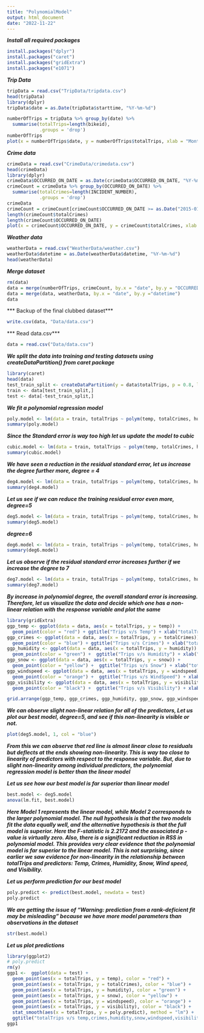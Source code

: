 ```yaml
---
title: "PolynomialModel"
output: html_document
date: "2022-11-22"
---
```

***Install all required packages***
```r
install.packages("dplyr")
install.packages("caret")
install.packages("gridExtra")
install.packages("e1071")
```

***Trip Data***
```r
tripData = read.csv("TripData/tripdata.csv")
head(tripData)
library(dplyr)
tripData$date = as.Date(tripData$starttime, "%Y-%m-%d")

numberOfTrips = tripData %>% group_by(date) %>% 
  summarise(totalTrips=length(bikeid),
            .groups = 'drop')
numberOfTrips
plot(x = numberOfTrips$date, y = numberOfTrips$totalTrips, xlab = "Month of the Year", ylab = "Total Number of Trips", type = "l", main = "Date Vs Number of Trips")
```
***Crime data***
```r
crimeData = read.csv("CrimeData/crimedata.csv")
head(crimeData)
library(dplyr)
crimeData$OCCURRED_ON_DATE = as.Date(crimeData$OCCURRED_ON_DATE, "%Y-%m-%d")
crimeCount = crimeData %>% group_by(OCCURRED_ON_DATE) %>% 
  summarise(totalCrimes=length(INCIDENT_NUMBER),
            .groups = 'drop')
crimeData
crimeCount = crimeCount[crimeCount$OCCURRED_ON_DATE >= as.Date("2015-01-01") & crimeCount$OCCURRED_ON_DATE <= as.Date("2022-12-31"), ]
length(crimeCount$totalCrimes)
length(crimeCount$OCCURRED_ON_DATE)
plot(x = crimeCount$OCCURRED_ON_DATE, y = crimeCount$totalCrimes, xlab = "Month of the Year", ylab = "Total Number of Crimes", type = "l", main = "Date Vs Number of Crimes")
```
***Weather data***
```r
weatherData = read.csv("WeatherData/weather.csv")
weatherData$datetime = as.Date(weatherData$datetime, "%Y-%m-%d")
head(weatherData)
```
***Merge dataset***
```r
rm(data)
data = merge(numberOfTrips, crimeCount, by.x = "date", by.y = "OCCURRED_ON_DATE")
data = merge(data, weatherData, by.x = "date", by.y ="datetime")
data
```
*** Backup of the final clubbed dataset***
```r
write.csv(data, "Data/data.csv")
```
*** Read data.csv***
```r
data = read.csv("Data/data.csv")
```
***We split the data into training and testing datasets using createDataPartition() from caret package***
```r
library(caret)
head(data)
test_train_split <- createDataPartition(y = data$totalTrips, p = 0.8, list = FALSE)
train <- data[test_train_split,]
test <- data[-test_train_split,]
```
***We fit a polynomial regression model***
```r
poly.model <- lm(data = train, totalTrips ~ polym(temp, totalCrimes, humidity, snow, windspeed, visibility, degree = 2, raw = TRUE))
summary(poly.model)
```
***Since the Standard error is way too high let us update the model to cubic***
```r
cubic.model <- lm(data = train, totalTrips ~ polym(temp, totalCrimes, humidity, snow, windspeed, visibility, degree = 3, raw = TRUE))
summary(cubic.model)
```
***We have seen a reduction in the residual standard error, let us increase the degree further more, degree = 4***
```r
deg4.model <- lm(data = train, totalTrips ~ polym(temp, totalCrimes, humidity, snow, windspeed, visibility, degree = 4, raw = TRUE))
summary(deg4.model)
```
***Let us see if we can reduce the training residual error even more, degree=5***
```r
deg5.model <- lm(data = train, totalTrips ~ polym(temp, totalCrimes, humidity, snow, windspeed, visibility, degree = 5, raw = TRUE))
summary(deg5.model)
```
***degree=6***
```r
deg6.model <- lm(data = train, totalTrips ~ polym(temp, totalCrimes, humidity, snow, windspeed, visibility, degree = 6, raw = TRUE))
summary(deg6.model)
```
***Let us observe if the residual standard error increases further if we increase the degree to 7***
```r
deg7.model <- lm(data = train, totalTrips ~ polym(temp, totalCrimes, humidity, snow, windspeed, visibility, degree = 7, raw = TRUE))
summary(deg7.model)
```
***By increase in polynomial degree, the overall standard error is increasing. Therefore, let us visualize the data and decide which one has a non-linear relation with the response variable and plot the same***
```r
library(gridExtra)
ggp_temp <- ggplot(data = data, aes(x = totalTrips, y = temp)) +
  geom_point(color = "red") + ggtitle("Trips v/s Temp") + xlab("totalTrips") + ylab("Temperature")
ggp_crimes <- ggplot(data = data, aes(x = totalTrips, y = totalCrimes)) +
  geom_point(color = "blue") + ggtitle("Trips v/s Crimes") + xlab("totalTrips") + ylab("Crimes")
ggp_humidity <- ggplot(data = data, aes(x = totalTrips, y = humidity)) +
  geom_point(color = "green") +  ggtitle("Trips v/s Humidity") + xlab("totalTrips") + ylab("Humidity")
ggp_snow <- ggplot(data = data, aes(x = totalTrips, y = snow)) +
  geom_point(color = "yellow") +  ggtitle("Trips v/s Snow") + xlab("totalTrips") + ylab("Snow")
ggp_windspeed <- ggplot(data = data, aes(x = totalTrips, y = windspeed)) +
  geom_point(color = "orange") +  ggtitle("Trips v/s WindSpeed") + xlab("totalTrips") + ylab("WindSpeed")
ggp_visibility <- ggplot(data = data, aes(x = totalTrips, y = visibility)) +
  geom_point(color = "black") +  ggtitle("Trips v/s Visibility") + xlab("totalTrips") + ylab("Visibility")

grid.arrange(ggp_temp, ggp_crimes, ggp_humidity, ggp_snow, ggp_windspeed, ggp_visibility, ncol = 3)
```
***We can observe slight non-linear relation for all of the predictors, Let us plot our best model, degree=5, and see if this non-linearity is visible or not.***
```r
plot(deg5.model, 1, col = "blue")
```
***From this we can observe that red line is almost linear close to residuals but deflects at the ends showing non-linearity. This is way too close to linearity of predictors with respect to the response variable. But, due to slight non-linearity among individual predictors, the polynomial regression model is better than the linear model***

***Let us see how our best model is far superior than linear model***
```r
best.model <- deg5.model
anova(lm.fit, best.model)
```
***Here Model 1 represents the linear model, while Model 2 corresponds to the larger polynomial model. The null hypothesis is that the two models fit the data equally well, and the alternative hypothesis is that the full model is superior. Here the F-statistic is 2.2172 and the associated p -value is virtually zero. Also, there is a significant reduction in RSS in polynomial model. This provides very clear evidence that the polynomial model is far superior to the linear model. This is not surprising, since earlier we saw evidence for non-linearity in the relationship between totalTrips and predictors: Temp, Crimes, Humidity, Snow, Wind speed, and Visibility.***

***Let us perform prediction for our best model***
```r
poly.predict <- predict(best.model, newdata = test)
poly.predict
```
***We are getting the issue of "Warning: prediction from a rank-deficient fit may be misleading" because we have more model parameters than observations in the dataset***
```r
str(best.model)
```
***Let us plot predictions***
```r
library(ggplot2)
# poly.predict
rm(y)
ggp1 <-  ggplot(data = test) +
  geom_point(aes(x = totalTrips, y = temp), color = "red") +
  geom_point(aes(x = totalTrips, y = totalCrimes), color = "blue") +
  geom_point(aes(x = totalTrips, y = humidity), color = "green") +
  geom_point(aes(x = totalTrips, y = snow), color = "yellow") +
  geom_point(aes(x = totalTrips, y = windspeed), color = "orange") +
  geom_point(aes(x = totalTrips, y = visibility), color = "black") +
  stat_smooth(aes(x = totalTrips, y = poly.predict), method = "lm") +
  ggtitle("totalTrips v/s temp,crimes,humidity,snow,windspeed,visibility") + xlab("totalTrips") + ylab("temp,crimes,humidity,snow,windspeed,visibility")
ggp1
```



